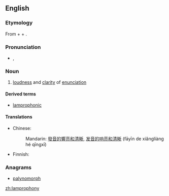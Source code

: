 ==English==

===Etymology===
From {{etyl|grc|en}} {{term|||clear, distinct|tr=lampró(s)|lang=grc}} + {{term||tr=phōnos||sound|lang=grc}} + {{term|-y|lang=en}}.

===Pronunciation===
* {{a|US}} {{enPR|lăm-prŏf'-ə-nē}}, {{IPA|/læm.'pɹɑf.ə.ni/}}

===Noun===
{{en-noun|-}}

# [[loudness]] and [[clarity]] of [[enunciation]]

====Derived terms====
* [[lamprophonic]]

====Translations====
{{trans-top|loudness and clarity of enunciation}}
* Chinese:
*: Mandarin: [[發音]][[的]][[響亮]][[和]][[清晰]], [[发音]][[的]][[响亮]][[和]][[清晰]] (fāyīn de xiǎngliàng hé qīngxī)
{{trans-mid}}
* Finnish: {{t+|fi|kuuluvuus}}
{{trans-bottom}}

===Anagrams===
* [[palynomorph#English|palynomorph]]

[[zh:lamprophony]]